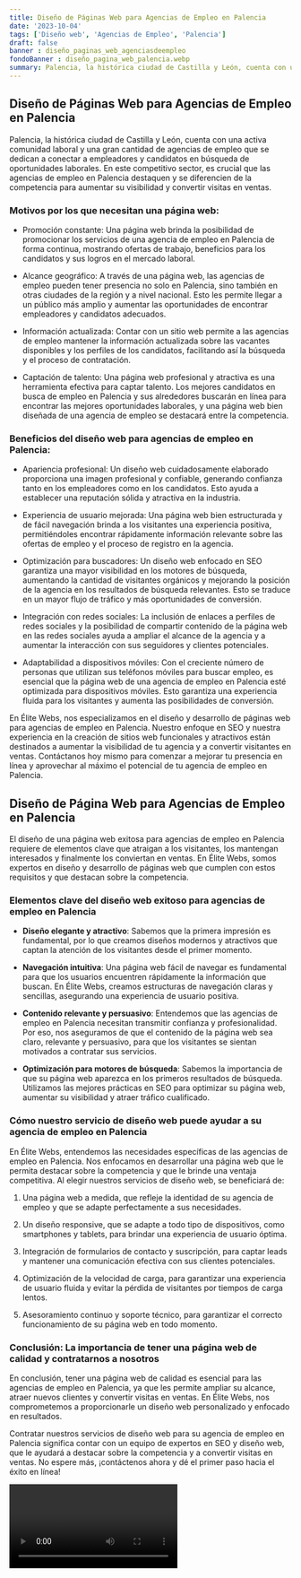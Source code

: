 ```yaml
---
title: Diseño de Páginas Web para Agencias de Empleo en Palencia
date: '2023-10-04'
tags: ['Diseño web', 'Agencias de Empleo', 'Palencia']
draft: false
banner : diseño_paginas_web_agenciasdeempleo
fondoBanner : diseño_pagina_web_palencia.webp
summary: Palencia, la histórica ciudad de Castilla y León, cuenta con una activa comunidad laboral y una gran cantidad de agencias de empleo que se dedican a conectar a empleadores y candidatos en búsqueda de oportunidades laborales. En este competitivo sector, es crucial que las agencias de empleo en Palencia destaquen y se diferencien de la competencia para aumentar su visibilidad y convertir visitas en ventas. 
---
```


## Diseño de Páginas Web para Agencias de Empleo en Palencia

Palencia, la histórica ciudad de Castilla y León, cuenta con una activa comunidad laboral y una gran cantidad de agencias de empleo que se dedican a conectar a empleadores y candidatos en búsqueda de oportunidades laborales. En este competitivo sector, es crucial que las agencias de empleo en Palencia destaquen y se diferencien de la competencia para aumentar su visibilidad y convertir visitas en ventas. 

### Motivos por los que necesitan una página web:

- Promoción constante: Una página web brinda la posibilidad de promocionar los servicios de una agencia de empleo en Palencia de forma continua, mostrando ofertas de trabajo, beneficios para los candidatos y sus logros en el mercado laboral.

- Alcance geográfico: A través de una página web, las agencias de empleo pueden tener presencia no solo en Palencia, sino también en otras ciudades de la región y a nivel nacional. Esto les permite llegar a un público más amplio y aumentar las oportunidades de encontrar empleadores y candidatos adecuados.

- Información actualizada: Contar con un sitio web permite a las agencias de empleo mantener la información actualizada sobre las vacantes disponibles y los perfiles de los candidatos, facilitando así la búsqueda y el proceso de contratación.

- Captación de talento: Una página web profesional y atractiva es una herramienta efectiva para captar talento. Los mejores candidatos en busca de empleo en Palencia y sus alrededores buscarán en línea para encontrar las mejores oportunidades laborales, y una página web bien diseñada de una agencia de empleo se destacará entre la competencia.

### Beneficios del diseño web para agencias de empleo en Palencia:

- Apariencia profesional: Un diseño web cuidadosamente elaborado proporciona una imagen profesional y confiable, generando confianza tanto en los empleadores como en los candidatos. Esto ayuda a establecer una reputación sólida y atractiva en la industria.

- Experiencia de usuario mejorada: Una página web bien estructurada y de fácil navegación brinda a los visitantes una experiencia positiva, permitiéndoles encontrar rápidamente información relevante sobre las ofertas de empleo y el proceso de registro en la agencia.

- Optimización para buscadores: Un diseño web enfocado en SEO garantiza una mayor visibilidad en los motores de búsqueda, aumentando la cantidad de visitantes orgánicos y mejorando la posición de la agencia en los resultados de búsqueda relevantes. Esto se traduce en un mayor flujo de tráfico y más oportunidades de conversión.

- Integración con redes sociales: La inclusión de enlaces a perfiles de redes sociales y la posibilidad de compartir contenido de la página web en las redes sociales ayuda a ampliar el alcance de la agencia y a aumentar la interacción con sus seguidores y clientes potenciales.

- Adaptabilidad a dispositivos móviles: Con el creciente número de personas que utilizan sus teléfonos móviles para buscar empleo, es esencial que la página web de una agencia de empleo en Palencia esté optimizada para dispositivos móviles. Esto garantiza una experiencia fluida para los visitantes y aumenta las posibilidades de conversión.

En Élite Webs, nos especializamos en el diseño y desarrollo de páginas web para agencias de empleo en Palencia. Nuestro enfoque en SEO y nuestra experiencia en la creación de sitios web funcionales y atractivos están destinados a aumentar la visibilidad de tu agencia y a convertir visitantes en ventas. Contáctanos hoy mismo para comenzar a mejorar tu presencia en línea y aprovechar al máximo el potencial de tu agencia de empleo en Palencia.

<GifSeo />

<Cta />

## Diseño de Página Web para Agencias de Empleo en Palencia

El diseño de una página web exitosa para agencias de empleo en Palencia requiere de elementos clave que atraigan a los visitantes, los mantengan interesados y finalmente los conviertan en ventas. En Élite Webs, somos expertos en diseño y desarrollo de páginas web que cumplen con estos requisitos y que destacan sobre la competencia.

### Elementos clave del diseño web exitoso para agencias de empleo en Palencia 

- **Diseño elegante y atractivo**: Sabemos que la primera impresión es fundamental, por lo que creamos diseños modernos y atractivos que captan la atención de los visitantes desde el primer momento.

- **Navegación intuitiva**: Una página web fácil de navegar es fundamental para que los usuarios encuentren rápidamente la información que buscan. En Élite Webs, creamos estructuras de navegación claras y sencillas, asegurando una experiencia de usuario positiva.

- **Contenido relevante y persuasivo**: Entendemos que las agencias de empleo en Palencia necesitan transmitir confianza y profesionalidad. Por eso, nos aseguramos de que el contenido de la página web sea claro, relevante y persuasivo, para que los visitantes se sientan motivados a contratar sus servicios.

- **Optimización para motores de búsqueda**: Sabemos la importancia de que su página web aparezca en los primeros resultados de búsqueda. Utilizamos las mejores prácticas en SEO para optimizar su página web, aumentar su visibilidad y atraer tráfico cualificado.

### Cómo nuestro servicio de diseño web puede ayudar a su agencia de empleo en Palencia

En Élite Webs, entendemos las necesidades específicas de las agencias de empleo en Palencia. Nos enfocamos en desarrollar una página web que le permita destacar sobre la competencia y que le brinde una ventaja competitiva. Al elegir nuestros servicios de diseño web, se beneficiará de:

1. Una página web a medida, que refleje la identidad de su agencia de empleo y que se adapte perfectamente a sus necesidades.

2. Un diseño responsive, que se adapte a todo tipo de dispositivos, como smartphones y tablets, para brindar una experiencia de usuario óptima.

3. Integración de formularios de contacto y suscripción, para captar leads y mantener una comunicación efectiva con sus clientes potenciales.

4. Optimización de la velocidad de carga, para garantizar una experiencia de usuario fluida y evitar la pérdida de visitantes por tiempos de carga lentos.

5. Asesoramiento continuo y soporte técnico, para garantizar el correcto funcionamiento de su página web en todo momento.

### Conclusión: La importancia de tener una página web de calidad y contratarnos a nosotros

En conclusión, tener una página web de calidad es esencial para las agencias de empleo en Palencia, ya que les permite ampliar su alcance, atraer nuevos clientes y convertir visitas en ventas. En Élite Webs, nos comprometemos a proporcionarle un diseño web personalizado y enfocado en resultados.

Contratar nuestros servicios de diseño web para su agencia de empleo en Palencia significa contar con un equipo de expertos en SEO y diseño web, que le ayudará a destacar sobre la competencia y a convertir visitas en ventas. No espere más, ¡contáctenos ahora y dé el primer paso hacia el éxito en línea!

<Video />

<CtaBot job='Agencias de Empleo' city='Palencia'/>

<Gmaps query='Palencia+españa+maps' />